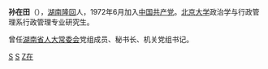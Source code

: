'''孙在田'''（{{bd|1951年|9月||catIdx=S孙}}），[[湖南|湖南]][[隆回|隆回]]人，1972年6月加入[[中国共产党|中国共产党]]。[[北京大学|北京大学]]政治学与行政管理系行政管理专业研究生。

曾任[[湖南省人大常委会|湖南省人大常委会]]党组成员、秘书长、机关党组书记。

{{start box}}
{{s-off}}
{{s-before|[[刘永寿|刘永寿]]}}
{{s-title|[[湖南省人民代表大会常务委员会|湖南省人大常委会]]秘书长|2008年1月-2013年1月}} 
{{s-after|[[彭宪法|彭宪法]]}}
{{s-before|？}}
{{s-title|[[湖南省人民代表大会|湖南省人民代表大会]]环境与资源保护委员会主任委员|2003年1月-2008年1月}} 
{{s-after|？}}
{{s-ppo}}
{{s-before|[[彭诗来|彭诗来]]}}
{{s-title|[[中国共产党湘西土家族苗族自治州委员会|中共湘西州委]]组织部长|1995年7月-1997年9月}} 
{{s-after|[[童名谦|童名谦]]}}
{{s-before|？}}
{{s-title|[[中国共产党邵阳市委员会|中共邵阳市委]]组织部长|1991年11月-1995年7月}} 
{{s-after|[[王德靖|王德靖]]}}
{{s-before|？}}
{{s-title|[[中国共产党洞口县委员会|中共洞口县委]]书记|1985年3月-1991年11月}} 
{{s-after|？}}
{{end box}}

[[Category:北京大学校友|S]]
[[Category:隆回人|S]]
[[Category:孙姓|Z在]]